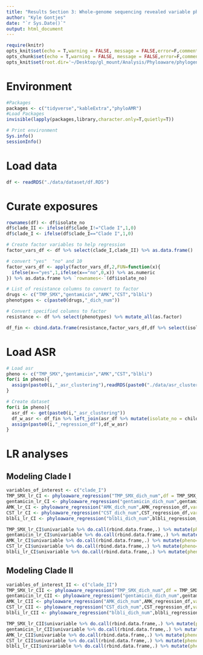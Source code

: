 ```yaml
---
title: "Results Section 3: Whole-genome sequencing revealed variable phylogenetic clustering of resistance"
author: "Kyle Gontjes"
date: "`r Sys.Date()`"
output: html_document
---
```


```r
require(knitr)
opts_knit$set(echo = T,warning = FALSE, message = FALSE,error=F,comment=NA) 
opts_chunk$set(echo = T,warning = FALSE, message = FALSE,error=F,comment=NA)
opts_knit$set(root.dir='~/Desktop/gl_mount/Analysis/Phyloaware/phylogenetic-resistance-ms/')
```


# Environment
```r
#Packages
packages <- c("tidyverse","kableExtra","phyloAMR")   
#Load Packages
invisible(lapply(packages,library,character.only=T,quietly=T))

# Print environment
Sys.info()
sessionInfo()
```
 
# Load data 
```r
df <- readRDS("./data/dataset/df.RDS")
```

# Curate exposures 
```r
rownames(df) <- df$isolate_no   
df$clade_II <- ifelse(df$clade_I!="Clade I",1,0)
df$clade_I <- ifelse(df$clade_I=="Clade I",1,0)

# Create factor variables to help regression 
factor_vars_df <- df %>% select(clade_I,clade_II) %>% as.data.frame()

# convert "yes"  "no" and 10
factor_vars_df <- apply(factor_vars_df,2,FUN=function(x){
  ifelse(x=="yes",1,ifelse(x=="no",0,x)) %>% as.numeric
}) %>% as.data.frame %>% `rownames<-`(df$isolate_no)

# List of resistance columns to convert to factor
drugs <- c("TMP_SMX","gentamicin","AMK","CST","blbli")
phenotypes <- c(paste0(drugs,"_dich_num"))

# Convert specified columns to factor
resistance <- df %>% select(phenotypes) %>% mutate_all(as.factor) 

df_fin <- cbind.data.frame(resistance,factor_vars_df,df %>% select(isolate_no,Patient_ID,Cx_date,age,sex))
```

# Load ASR
```r
# Load asr
pheno <- c("TMP_SMX","gentamicin","AMK","CST","blbli")
for(i in pheno){
  assign(paste0(i,"_asr_clustering"),readRDS(paste0("./data/asr_clustering/",i,"_asr_clustering.RDS")))
}

# Create dataset
for(i in pheno){
  asr_df <- get(paste0(i,"_asr_clustering"))
  df_w_asr <- df_fin %>% left_join(asr_df %>% mutate(isolate_no = child_name))
  assign(paste0(i,"_regression_df"),df_w_asr)
}
```

# LR analyses 
## Modeling Clade I
```r
variables_of_interest <- c("clade_I")
TMP_SMX_lr_CI <- phyloaware_regression("TMP_SMX_dich_num",df = TMP_SMX_regression_df,variables = variables_of_interest,first_present = T,patient_id = 'Patient_ID',culture_date = "Cx_date",multivariable = F)
gentamicin_lr_CI <- phyloaware_regression("gentamicin_dich_num",gentamicin_regression_df,variables = variables_of_interest,first_present = T,patient_id = 'Patient_ID',culture_date = "Cx_date",multivariable = F)   
AMK_lr_CI <- phyloaware_regression("AMK_dich_num",AMK_regression_df,variables = variables_of_interest,first_present = T,patient_id = 'Patient_ID',culture_date = "Cx_date",multivariable = F)
CST_lr_CI <- phyloaware_regression("CST_dich_num",CST_regression_df,variables = variables_of_interest,first_present = T,patient_id = 'Patient_ID',culture_date = "Cx_date",multivariable = F)
blbli_lr_CI <- phyloaware_regression("blbli_dich_num",blbli_regression_df,variables =variables_of_interest,first_present = T,patient_id = 'Patient_ID',culture_date = "Cx_date",multivariable = F)  
```

```r
TMP_SMX_lr_CI$univariable %>% do.call(rbind.data.frame,.) %>% mutate(pheno="TMP-SMX")
gentamicin_lr_CI$univariable %>% do.call(rbind.data.frame,.) %>% mutate(pheno="Gentamicin")
AMK_lr_CI$univariable %>% do.call(rbind.data.frame,.) %>% mutate(pheno="Amikacin")
CST_lr_CI$univariable %>% do.call(rbind.data.frame,.) %>% mutate(pheno="Colistin")
blbli_lr_CI$univariable %>% do.call(rbind.data.frame,.) %>% mutate(pheno="BL/BLI")
```

## Modeling Clade II
```r
variables_of_interest_II <- c("clade_II")
TMP_SMX_lr_CII <- phyloaware_regression("TMP_SMX_dich_num",df = TMP_SMX_regression_df,variables = variables_of_interest_II,first_present = T,patient_id = 'Patient_ID',culture_date = "Cx_date",multivariable = F)
gentamicin_lr_CII <- phyloaware_regression("gentamicin_dich_num",gentamicin_regression_df,variables = variables_of_interest_II,first_present = T,patient_id = 'Patient_ID',culture_date = "Cx_date",multivariable = F)   
AMK_lr_CII <- phyloaware_regression("AMK_dich_num",AMK_regression_df,variables = variables_of_interest_II,first_present = T,patient_id = 'Patient_ID',culture_date = "Cx_date",multivariable = F)
CST_lr_CII <- phyloaware_regression("CST_dich_num",CST_regression_df,variables = variables_of_interest_II,first_present = T,patient_id = 'Patient_ID',culture_date = "Cx_date",multivariable = F)
blbli_lr_CII <- phyloaware_regression("blbli_dich_num",blbli_regression_df,variables =variables_of_interest_II,first_present = T,patient_id = 'Patient_ID',culture_date = "Cx_date",multivariable = F)  
```

```r
TMP_SMX_lr_CII$univariable %>% do.call(rbind.data.frame,.) %>% mutate(pheno="TMP-SMX")
gentamicin_lr_CII$univariable %>% do.call(rbind.data.frame,.) %>% mutate(pheno="Gentamicin")
AMK_lr_CII$univariable %>% do.call(rbind.data.frame,.) %>% mutate(pheno="Amikacin")
CST_lr_CII$univariable %>% do.call(rbind.data.frame,.) %>% mutate(pheno="Colistin")
blbli_lr_CII$univariable %>% do.call(rbind.data.frame,.) %>% mutate(pheno="BL/BLI")
```
